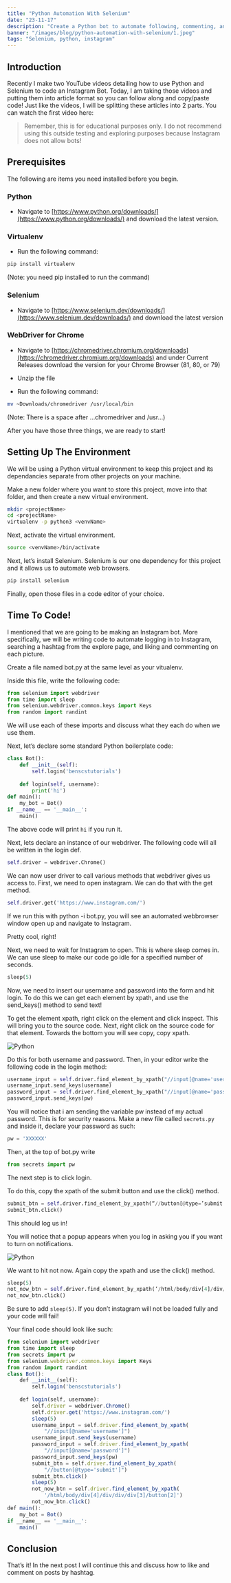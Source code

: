 ---
title: "Python Automation With Selenium"
date: "23-11-17"
description: "Create a Python bot to automate following, commenting, and liking on Instagram!"
banner: "/images/blog/python-automation-with-selenium/1.jpeg"
tags: "Selenium, python, instagram"
---

## Introduction

Recently I make two YouTube videos detailing how to use Python and Selenium to code an Instagram Bot. Today, I am taking those videos and putting them into article format so you can follow along and copy/paste code! Just like the videos, I will be splitting these articles into 2 parts. You can watch the first video here:

> Remember, this is for educational purposes only. I do not recommend using this outside testing and exploring purposes because Instagram does not allow bots!

## Prerequisites

The following are items you need installed before you begin.

### Python

- Navigate to [https://www.python.org/downloads/](https://www.python.org/downloads/) and download the latest version.

### Virtualenv

- Run the following command:

```bash
pip install virtualenv
```

(Note: you need pip installed to run the command)

### Selenium

- Navigate to [https://www.selenium.dev/downloads/](https://www.selenium.dev/downloads/) and download the latest version

### WebDriver for Chrome

- Navigate to [https://chromedriver.chromium.org/downloads](https://chromedriver.chromium.org/downloads) and under Current Releases download the version for your Chrome Browser (81, 80, or 79)

- Unzip the file

- Run the following command:

```bash
mv ~Downloads/chromedriver /usr/local/bin
```

(Note: There is a space after …chromedriver and /usr…)

After you have those three things, we are ready to start!

## Setting Up The Environment

We will be using a Python virtual environment to keep this project and its dependancies separate from other projects on your machine.

Make a new folder where you want to store this project, move into that folder, and then create a new virtual environment.

```bash
mkdir <projectName>
cd <projectName>
virtualenv -p python3 <venvName>
```

Next, activate the virtual environment.

```bash
source <venvName>/bin/activate
```

Next, let’s install Selenium. Selenium is our one dependency for this project and it allows us to automate web browsers.

```bash
pip install selenium
```

Finally, open those files in a code editor of your choice.

## Time To Code!

I mentioned that we are going to be making an Instagram bot. More specifically, we will be writing code to automate logging in to Instagram, searching a hashtag from the explore page, and liking and commenting on each picture.

Create a file named bot.py at the same level as your vitualenv.

Inside this file, write the following code:

```python
from selenium import webdriver
from time import sleep
from selenium.webdriver.common.keys import Keys
from random import randint
```

We will use each of these imports and discuss what they each do when we use them.

Next, let’s declare some standard Python boilerplate code:

```python
class Bot(): 
    def __init__(self):
        self.login('benscstutorials')
   
    def login(self, username):
        print('hi')
def main():
    my_bot = Bot()
if __name__ == '__main__':
    main()
```

The above code will print ```hi``` if you run it.

Next, lets declare an instance of our webdriver. The following code will all be written in the login def.

```python
self.driver = webdriver.Chrome()
```

We can now user driver to call various methods that webdriver gives us access to. First, we need to open instagram. We can do that with the get method.

```python
self.driver.get('https://www.instagram.com/')
```

If we run this with python -i bot.py, you will see an automated webbrowser window open up and navigate to Instagram.

Pretty cool, right!

Next, we need to wait for Instagram to open. This is where sleep comes in. We can use sleep to make our code go idle for a specified number of seconds.

```python
sleep(5)
```

Now, we need to insert our username and password into the form and hit login. To do this we can get each element by xpath, and use the send_keys() method to send text!

To get the element xpath, right click on the element and click inspect. This will bring you to the source code. Next, right click on the source code for that element. Towards the bottom you will see copy, copy xpath.

![Python](/images/blog/python-automation-with-selenium/2.png)

Do this for both username and password. Then, in your editor write the following code in the login method:

```python
username_input = self.driver.find_element_by_xpath("//input[@name='username']")
username_input.send_keys(username)
password_input = self.driver.find_element_by_xpath("//input[@name='password']")
password_input.send_keys(pw)
```

You will notice that i am sending the variable pw instead of my actual password. This is for security reasons. Make a new file called ```secrets.py``` and inside it, declare your password as such:

```python:secrets.py
pw = 'XXXXXX'
```

Then, at the top of bot.py write

```python:bot.py
from secrets import pw
```

The next step is to click login.

To do this, copy the xpath of the submit button and use the click() method.

```python
submit_btn = self.driver.find_element_by_xpath(“//button[@type=’submit’]”)
submit_btn.click()
```

This should log us in!


You will notice that a popup appears when you log in asking you if you want to turn on notifications.

![Python](/images/blog/python-automation-with-selenium/3.png)

We want to hit not now. Again copy the xpath and use the click() method.

```python
sleep(5)
not_now_btn = self.driver.find_element_by_xpath(‘/html/body/div[4]/div/div/div[3]/button[2]’)
not_now_btn.click()
```

Be sure to add ```sleep(5)```. If you don’t instagram will not be loaded fully and your code will fail!

Your final code should look like such:

```javascript
from selenium import webdriver
from time import sleep
from secrets import pw
from selenium.webdriver.common.keys import Keys
from random import randint
class Bot():
    def __init__(self):
        self.login('benscstutorials')
    
    def login(self, username):
        self.driver = webdriver.Chrome()   
        self.driver.get('https://www.instagram.com/')
        sleep(5)
        username_input = self.driver.find_element_by_xpath(
            "//input[@name='username']")
        username_input.send_keys(username)
        password_input = self.driver.find_element_by_xpath(
            "//input[@name='password']")
        password_input.send_keys(pw)
        submit_btn = self.driver.find_element_by_xpath(
            "//button[@type='submit']")
        submit_btn.click()
        sleep(5)
        not_now_btn = self.driver.find_element_by_xpath(
            '/html/body/div[4]/div/div/div[3]/button[2]')
        not_now_btn.click()
def main():
    my_bot = Bot()
if __name__ == '__main__':
    main()
```

## Conclusion

That’s it! In the next post I will continue this and discuss how to like and comment on posts by hashtag.
